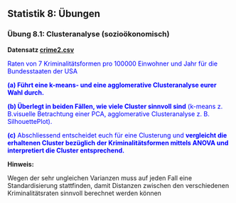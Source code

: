 ## Statistik 8: Übungen

### Übung 8.1: Clusteranalyse (sozioökonomisch)

**Datensatz [crime2.csv](20_Statistik8/crime2.csv)**</font>

<font color="blue">Raten von 7 Kriminalitätsformen pro 100000 Einwohner und Jahr für die Bundesstaaten der USA</font>

<font color="blue">**(a)  Führt eine k-means- und eine agglomerative Clusteranalyse eurer Wahl durch.**</font>

<font color="blue">**(b) Überlegt in beiden Fällen, wie viele Cluster sinnvoll sind** (k-means z. B.visuelle Betrachtung einer PCA, agglomerative Clusteranalyse z. B. SilhouettePlot).</font>

<font color="blue">**(c)** Abschliessend entscheidet euch für eine Clusterung und **vergleicht die erhaltenen Cluster bezüglich der Kriminalitätsformen mittels ANOVA und interpretiert die Cluster entsprechend.**</font>


**Hinweis:**

Wegen der sehr ungleichen Varianzen muss auf jeden Fall eine Standardisierung stattfinden, damit Distanzen zwischen den verschiedenen Kriminalitätsraten sinnvoll berechnet werden können

